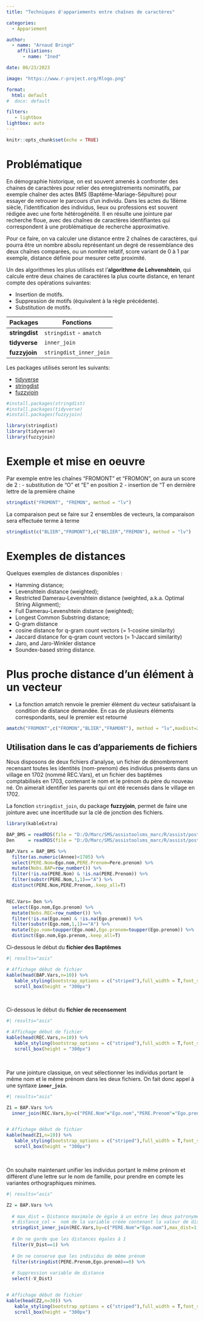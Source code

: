 ```yaml
---
title: "Techniques d'appariements entre chaînes de caractères"

categories:
  - Appariement

author: 
  - name: "Arnaud Bringé"
    affiliations:
      - name: "Ined"

date: 06/23/2023

image: "https://www.r-project.org/Rlogo.png"

format: 
  html: default
#  docx: default

filters:
   - lightbox
lightbox: auto
---
```


```r
knitr::opts_chunk$set(echo = TRUE)
```

# Problématique

En démographie historique, on est souvent amenés à confronter des chaines de caractères pour relier des enregistrements nominatifs, par exemple chaîner des actes BMS (Baptême-Mariage-Sépulture) pour essayer de retrouver le parcours d'un individu. Dans les actes du 18ème siècle, l'identification des individus, lieux ou professions est souvent rédigée avec une forte hétérogénéité. Il en résulte une jointure par recherche floue, avec des chaînes de caractères identifiantes qui correspondent à une problématique de recherche approximative.

Pour ce faire, on va calculer une distance entre 2 chaînes de caractères, qui pourra être un nombre absolu représentant un degré de ressemblance des deux chaînes comparées, ou un nombre relatif, score variant de 0 à 1 par exemple, distance définie pour mesurer cette proximité.

Un des algorithmes les plus utilisés est l'**algorithme de Lehvenshtein**, qui calcule entre deux chaines de caractères la plus courte distance, en tenant compte des opérations suivantes:  

- Insertion de motifs. 
- Suppression de motifs (équivalent à la règle précédente).
- Substitution de motifs.


| Packages       | Fonctions                                       |
|----------------|-------------------------------------------------|
| **stringdist** | `stringdist` - `amatch`                         |
| **tidyverse**  | `inner_join`                                    |
| **fuzzyjoin**  | `stringdist_inner_join`                         |


Les packages utilisés seront les suivants:   

* [tidyverse](https://www.tidyverse.org/)
* [stringdist](https://github.com/markvanderloo/stringdist)
* [fuzzyjoin](https://github.com/dgrtwo/fuzzyjoin)

```r
#install.packages(stringdist)
#install.packages(tidyverse)
#install.packages(fuzzyjoin)

library(stringdist)
library(tidyverse)
library(fuzzyjoin)
```


# Exemple et mise en oeuvre

Par exemple entre les chaînes "FROMONT" et "FROMON", on aura un score de 2 :
- substitution de "O" et "E" en position 2
- insertion de "T en dernière lettre de la première chaine


```r
stringdist("FROMONT", "FREMON", method = "lv")
```

La comparaison peut se faire sur 2 ensembles de vecteurs, la comparaison sera effectuée terme à terme

```r
stringdist(c("BLIER","FROMONT"),c("BELIER","FREMON"), method = "lv")
```
# Exemples de distances

Quelques exemples de distances disponibles : 

  - Hamming distance;
  - Levenshtein distance (weighted);
  - Restricted Damerau-Levenshtein distance (weighted, a.k.a. Optimal String Alignment);
  - Full Damerau-Levenshtein distance (weighted);
  - Longest Common Substring distance;
  - Q-gram distance
  - cosine distance for q-gram count vectors (= 1-cosine similarity)
  - Jaccard distance for q-gram count vectors (= 1-Jaccard similarity)
  - Jaro, and Jaro-Winkler distance
  - Soundex-based string distance.


# Plus proche distance d'un élément à un vecteur

- La fonction amatch renvoie le premier élément du vecteur satisfaisant la condition de distance demandée. En cas de plusieurs éléments correspondants, seul le premier est retourné


```r
amatch("FROMONT",c("FROMON","BLIER","FRAMONT"), method = "lv",maxDist=2)
```

## Utilisation dans le cas d'appariements de fichiers

Nous disposons de deux fichiers d'analyse, un fichier de dénombrement recensant toutes les identités (nom-prenom) des individus présents dans un village en 1702 (nommé REC.Vars), et un fichier des baptêmes comptabilisés en 1703, contenant le nom et le prénom du père du nouveau né. On aimerait identifier les parents qui ont été recensés dans le village en 1702.

La fonction `stringdist_join`, du package **fuzzyjoin**, permet de faire une jointure avec une incertitude sur la clé de jonction des fichiers.  
  
  
```r

library(kableExtra)

BAP_BMS = readRDS(file = "D:/D/Marc/SMS/assistoolsms_marc/R/assist/posts/fuzzyjoin/Martigues.BAP.Ined.rds")
Den     = readRDS(file = "D:/D/Marc/SMS/assistoolsms_marc/R/assist/posts/fuzzyjoin/Martigues.REC1702.Ined.rds")

BAP.Vars = BAP_BMS %>%
  filter(as.numeric(Annee)<1705) %>%
  select(PERE.Nom=Ego.nom,PERE.Prenom=Pere.prenom) %>%
  mutate(Nobs.BAP=row_number()) %>%
  filter(!is.na(PERE.Nom) & !is.na(PERE.Prenom)) %>%
  filter(substr(PERE.Nom,1,1)=="A") %>%
  distinct(PERE.Nom,PERE.Prenom,.keep_all=T)


REC.Vars= Den %>%
  select(Ego.nom,Ego.prenom) %>%
  mutate(Nobs.REC=row_number()) %>%
  filter(!is.na(Ego.nom) & !is.na(Ego.prenom)) %>%
  filter(substr(Ego.nom,1,1)=="A") %>%
  mutate(Ego.nom=toupper(Ego.nom),Ego.prenom=toupper(Ego.prenom)) %>%
  distinct(Ego.nom,Ego.prenom,.keep_all=T)

```



Ci-dessous le début du **fichier des Baptêmes**

```r
#| results="asis" 

# Affichage début de fichier
kable(head(BAP.Vars,n=10)) %>%
   kable_styling(bootstrap_options = c("striped"),full_width = T,font_size = 11) %>%
   scroll_box(height = "300px")
```

<br>

Ci-dessous le début du **fichier de recensement**

```r
#| results="asis" 

# Affichage début de fichier
kable(head(REC.Vars,n=10)) %>%
   kable_styling(bootstrap_options = c("striped"),full_width = T,font_size = 11) %>%
   scroll_box(height = "300px")
```

<br>

Par une jointure classique, on veut sélectionner les individus portant le même nom et le même prénom dans les deux fichiers. On fait donc appel à une syntaxe **`inner_join`**.

```r
#| results="asis" 

Z1 = BAP.Vars %>%
  inner_join(REC.Vars,by=c("PERE.Nom"="Ego.nom","PERE.Prenom"="Ego.prenom"))


# Affichage début de fichier
kable(head(Z1,n=10)) %>%
   kable_styling(bootstrap_options = c("striped"),full_width = T,font_size = 11) %>%
   scroll_box(height = "300px")
```

<br>
  
On souhaite maintenant unifier les individus portant le même prénom et différent d'une lettre sur le nom de famille, pour prendre en compte les variantes orthographiques minimes.  

```r
#| results="asis" 

Z2 = BAP.Vars %>%
  
  # max_dist = Distance maximale de égale à un entre les deux patronymes
  # distance_col =  nom de la variable créée contenant la valeur de distance
  stringdist_inner_join(REC.Vars,by=c("PERE.Nom"="Ego.nom"),max_dist=1,distance_col="V_Dist") %>%
  
  # On ne garde que les distances égales à 1
  filter(V_Dist==1) %>%
  
  # On ne conserve que les individus de même prénom
  filter(stringdist(PERE.Prenom,Ego.prenom)==0) %>%
  
  # Suppression variable de distance
  select(-V_Dist)


# Affichage début de fichier
kable(head(Z2,n=30)) %>%
   kable_styling(bootstrap_options = c("striped"),full_width = T,font_size = 11) %>%
   scroll_box(height = "300px")
```
  





